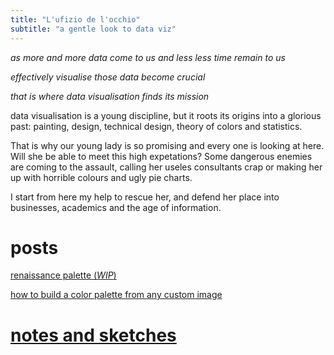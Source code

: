 ```yaml
---
title: "L'ufizio de l'occhio"
subtitle: "a gentle look to data viz"
---
```


*as more and more data come to us and less less time remain to us*

*effectively visualise those data become crucial*

*that is where data visualisation finds its mission*

data visualisation is a young discipline, but it roots its origins into a glorious past: painting, design, technical design, theory of colors and statistics.

That is why our young lady is so promising and every one is looking at here. Will she be able to meet this high expetations? 
Some dangerous enemies are coming to the assault, calling her useles consultants crap or making her up with horrible colours and ugly pie charts.

I start from here my help to rescue her, and defend her place into businesses, academics and the age of information.

# posts

[renaissance palette (*WIP*)](1_palette_post.html)

[how to build a color palette from any custom image](2_how_to_build_a_color_palette.html)

# [notes and sketches](notes.html)
